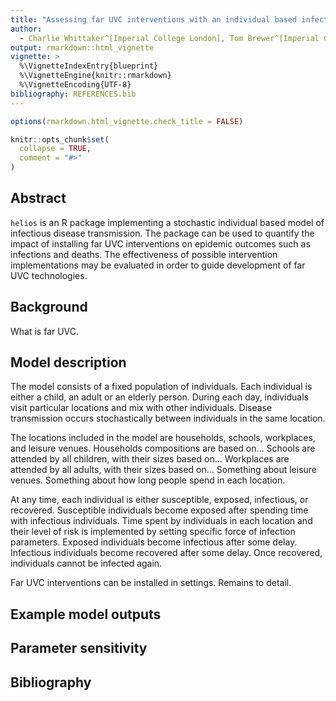 ```yaml
---
title: "Assessing far UVC interventions with an individual based infectious disease model"
author:
  - Charlie Whittaker^[Imperial College London], Tom Brewer^[Imperial College London], Adam Howes^[Independent]
output: rmarkdown::html_vignette
vignette: >
  %\VignetteIndexEntry{blueprint}
  %\VignetteEngine{knitr::rmarkdown}
  %\VignetteEncoding{UTF-8}
bibliography: REFERENCES.bib
---
```


```r
options(rmarkdown.html_vignette.check_title = FALSE)

knitr::opts_chunk$set(
  collapse = TRUE,
  comment = "#>"
)
```

## Abstract

`helios` is an R package implementing a stochastic individual based model of infectious disease transmission.
The package can be used to quantify the impact of installing far UVC interventions on epidemic outcomes such as infections and deaths.
The effectiveness of possible intervention implementations may be evaluated in order to guide development of far UVC technologies.

## Background

What is far UVC.

## Model description

The model consists of a fixed population of individuals.
Each individual is either a child, an adult or an elderly person.
During each day, individuals visit particular locations and mix with other individuals.
Disease transmission occurs stochastically between individuals in the same location.

The locations included in the model are households, schools, workplaces, and leisure venues.
Households compositions are based on...
Schools are attended by all children, with their sizes based on...
Workplaces are attended by all adults, with their sizes based on...
Something about leisure venues.
Something about how long people spend in each location.

At any time, each individual is either susceptible, exposed, infectious, or recovered.
Susceptible individuals become exposed after spending time with infectious individuals.
Time spent by individuals in each location and their level of risk is implemented by setting specific force of infection parameters.
Exposed individuals become infectious after some delay.
Infectious individuals become recovered after some delay.
Once recovered, individuals cannot be infected again.

Far UVC interventions can be installed in settings.
Remains to detail.

## Example model outputs

## Parameter sensitivity

## Bibliography {-}
